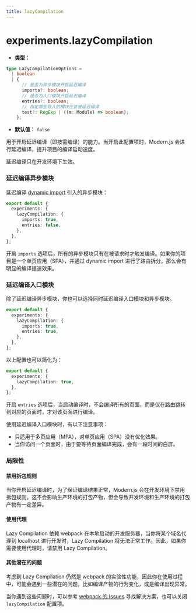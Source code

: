 ```yaml
---
title: lazyCompilation
---
```


# experiments.lazyCompilation

- **类型：**

```ts
type LazyCompilationOptions =
  | boolean
  | {
      // 是否为异步模块开启延迟编译
      imports?: boolean;
      // 是否为入口模块开启延迟编译
      entries?: boolean;
      // 指定哪些导入的模块应该被延迟编译
      test?: RegExp | ((m: Module) => boolean);
    };
```

- **默认值：** `false`

用于开启延迟编译（即按需编译）的能力。当开启此配置项时，Modern.js 会进行延迟编译，提升项目的编译启动速度。

延迟编译只在开发环境下生效。

### 延迟编译异步模块

延迟编译 [dynamic import](https://developer.mozilla.org/en-US/docs/Web/JavaScript/Reference/Operators/import) 引入的异步模块：

```ts
export default {
  experiments: {
    lazyCompilation: {
      imports: true,
      entries: false,
    },
  },
};
```

开启 `imports` 选项后，所有的异步模块只有在被请求时才触发编译。如果你的项目是一个单页应用（SPA），并通过 dynamic import 进行了路由拆分，那么会有明显的编译提速效果。

### 延迟编译入口模块

除了延迟编译异步模块，你也可以选择同时延迟编译入口模块和异步模块。

```ts
export default {
  experiments: {
    lazyCompilation: {
      imports: true,
      entries: true,
    },
  },
};
```

以上配置也可以简化为：

```ts
export default {
  experiments: {
    lazyCompilation: true,
  },
};
```

开启 `entries` 选项后，当启动编译时，不会编译所有的页面，而是仅在路由跳转到对应的页面时，才对该页面进行编译。

使用延迟编译入口模块时，有以下注意事项：

- 只适用于多页应用（MPA），对单页应用（SPA）没有优化效果。
- 当你访问一个页面时，由于要等待页面编译完成，会有一段时间的白屏。

### 局限性

#### 禁用拆包规则

当你开启延迟编译时，为了保证编译结果正常，Modern.js 会在开发环境下禁用拆包规则。这不会影响生产环境的打包产物，但会导致开发环境和生产环境的打包产物有一定差异。

#### 使用代理

Lazy Compilation 依赖 webpack 在本地启动的开发服务器，当你将某个域名代理到 localhost 进行开发时，Lazy Compilation 将无法正常工作。因此，如果你需要使用代理时，请禁用 Lazy Compilation。

#### 其他潜在的问题

考虑到 Lazy Compilation 仍然是 webpack 的实验性功能，因此你在使用过程中，可能会遇到一些潜在的问题，比如编译产物的行为变化，或是编译出现异常。

当你遇到这些问题时，可以参考 [webpack 的 Issues](https://github.com/webpack/webpack/issues) 寻找解决方案，也可以关闭 `lazyCompilation` 配置项。
